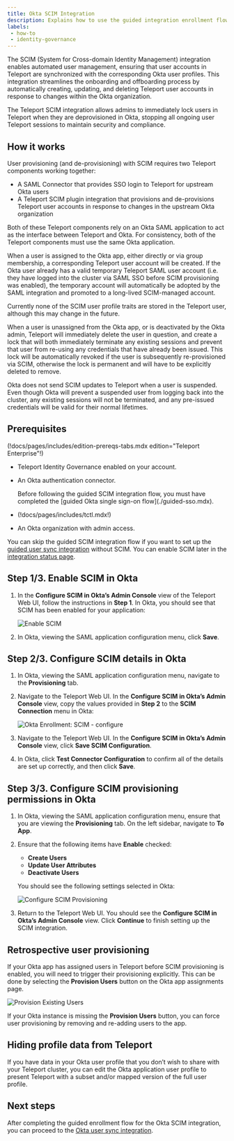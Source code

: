 ```yaml
---
title: Okta SCIM Integration
description: Explains how to use the guided integration enrollment flow to enable the Okta SCIM integration, which allows Teleport to immediately reflect changes in Okta.
labels:
 - how-to
 - identity-governance
---
```


The SCIM (System for Cross-domain Identity Management) integration enables automated user management,
ensuring that user accounts in Teleport are synchronized with the corresponding Okta user profiles.
This integration streamlines the onboarding and offboarding process by automatically creating, updating, and deleting
Teleport user accounts in response to changes within the Okta organization.

The Teleport SCIM integration allows admins to immediately lock users in Teleport when they are deprovisioned in Okta,
stopping all ongoing user Teleport sessions to maintain security and compliance.

## How it works

User provisioning (and de-provisioning) with SCIM requires two Teleport
components working together:

 - A SAML Connector that provides SSO login to Teleport for upstream Okta users
 - A Teleport SCIM plugin integration that provisions and de-provisions Teleport user accounts
   in response to changes in the upstream Okta organization

Both of these Teleport components rely on an Okta SAML application to act as the
interface between Teleport and Okta. For consistency, both of
the Teleport components must use the same Okta application.

When a user is assigned to the Okta app, either directly or via group
membership, a corresponding Teleport user account will be created. If the Okta
user already has a valid temporary Teleport SAML user account (i.e. they have
logged into the cluster via SAML SSO before SCIM provisioning was enabled), the
temporary account will automatically be adopted by the SAML integration and
promoted to a long-lived SCIM-managed account.

<Admonition type="note">
Currently none of the SCIM user profile traits are stored in the Teleport user, although this may change in the future.
</Admonition>

When a user is unassigned from the Okta app, or is deactivated by the Okta admin, Teleport will immediately delete the user in question, and create a lock that will both immediately terminate any existing sessions and prevent that user from re-using any credentials that have already been issued. This lock will be automatically revoked if the user is subsequently re-provisioned via SCIM, otherwise the lock is permanent and will have to be explicitly deleted to remove.

<Admonition type="warning">
Okta does not send SCIM updates to Teleport when a user is suspended. Even though Okta will prevent a suspended user from logging back into the cluster, any existing sessions will not be terminated, and any pre-issued credentials will be valid for their normal lifetimes.
</Admonition>

## Prerequisites

(!docs/pages/includes/edition-prereqs-tabs.mdx edition="Teleport Enterprise"!)

- Teleport Identity Governance enabled on your account.

- An Okta authentication connector. 

  <Admonition type="important">
  Before following the guided SCIM integration flow, you must have completed the
  [guided Okta single sign-on flow](./guided-sso.mdx).
  </Admonition>

- (!docs/pages/includes/tctl.mdx!)

- An Okta organization with admin access.

<Admonition type="note">

You can skip the guided SCIM integration flow if you want to set up the [guided
user sync integration](./user-sync.mdx) without SCIM. You can enable SCIM later
in the [integration status page](./okta.mdx#managing-integration-components).

</Admonition>

## Step 1/3. Enable SCIM in Okta

1. In the **Configure SCIM in Okta’s Admin Console** view of the Teleport Web
   UI, follow the instructions in **Step 1**. In Okta, you should see that SCIM
   has been enabled for your application:

   ![Enable SCIM](../../../img/enterprise/plugins/okta/scim-enable.png)

1. In Okta, viewing the SAML application configuration menu, click **Save**.

## Step 2/3. Configure SCIM details in Okta

1. In Okta, viewing the SAML application configuration menu, navigate to the
   **Provisioning** tab.

1. Navigate to the Teleport Web UI. In the **Configure SCIM in Okta’s Admin
   Console** view, copy the values provided in **Step 2** to the **SCIM
   Connection** menu in Okta:

   ![Okta Enrollment: SCIM - configure](../../../img/enterprise/plugins/okta/scim-configure.png)

1. Navigate to the Teleport Web UI. In the **Configure SCIM in Okta’s Admin
   Console** view, click **Save SCIM Configuration**.

1. In Okta, click **Test Connector Configuration** to confirm all of the details
   are set up correctly, and then click **Save**.

## Step 3/3. Configure SCIM provisioning permissions in Okta

1. In Okta, viewing the SAML application configuration menu, ensure that you are
   viewing the **Provisioning** tab. On the left sidebar, navigate to **To App**.

1. Ensure that the following items have **Enable** checked:
   - **Create Users**
   - **Update User Attributes**
   - **Deactivate Users**

   You should see the following settings selected in Okta:

   ![Configure SCIM Provisioning](../../../img/enterprise/plugins/okta/scim-provisioning.png)

1. Return to the Teleport Web UI. You should see the **Configure SCIM in Okta’s
   Admin Console** view. Click **Continue** to finish setting up the SCIM
   integration.

## Retrospective user provisioning

If your Okta app has assigned users in Teleport before SCIM provisioning is
enabled, you will need to trigger their provisioning explicitly. This can be
done by selecting the **Provision Users** button on the Okta app assignments page.

![Provision Existing Users](../../../img/enterprise/plugins/okta/scim-provision-existing-users.png)

If your Okta instance is missing the **Provision Users** button, you can force
user provisioning by removing and re-adding users to the app.

## Hiding profile data from Teleport

If you have data in your Okta user profile that you don’t wish to share with
your Teleport cluster, you can edit the Okta application user profile to present
Teleport with a subset and/or mapped version of the full user profile.

## Next steps

After completing the guided enrollment flow for the Okta SCIM integration, you
can proceed to the [Okta user sync integration](./user-sync.mdx).
